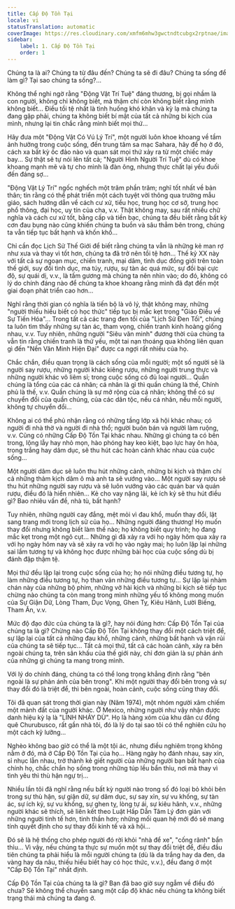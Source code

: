 ```yaml
---
title: Cấp Độ Tồn Tại
locale: vi
statusTranslation: automatic
coverImage: https://res.cloudinary.com/xmfm6mhw3gwctndtcubgx2rptnae/image/upload/v1740468922/small_cover_tratado_de_psicologia_revolucionaria_a4c0dca4e0.webp
sidebar:
    label: 1. Cấp Độ Tồn Tại
    order: 1
---
```

Chúng ta là ai? Chúng ta từ đâu đến? Chúng ta sẽ đi đâu? Chúng ta sống để làm gì? Tại sao chúng ta sống?...

Không thể nghi ngờ rằng "Động Vật Trí Tuệ" đáng thương, bị gọi nhầm là con người, không chỉ không biết, mà thậm chí còn không biết rằng mình không biết... Điều tồi tệ nhất là tình huống khó khăn và kỳ lạ mà chúng ta đang gặp phải, chúng ta không biết bí mật của tất cả những bi kịch của mình, nhưng lại tin chắc rằng mình biết mọi thứ...

Hãy đưa một "Động Vật Có Vú Lý Trí", một người luôn khoe khoang về tầm ảnh hưởng trong cuộc sống, đến trung tâm sa mạc Sahara, hãy để họ ở đó, cách xa bất kỳ ốc đảo nào và quan sát mọi thứ xảy ra từ một chiếc máy bay... Sự thật sẽ tự nói lên tất cả; "Người Hình Người Trí Tuệ" dù có khoe khoang mạnh mẽ và tự cho mình là đàn ông, nhưng thực chất lại yếu đuối đến đáng sợ...

"Động Vật Lý Trí" ngốc nghếch một trăm phần trăm; nghĩ tốt nhất về bản thân; tin rằng có thể phát triển một cách tuyệt vời thông qua trường mẫu giáo, sách hướng dẫn về cách cư xử, tiểu học, trung học cơ sở, trung học phổ thông, đại học, uy tín của cha, v.v. Thật không may, sau rất nhiều chữ nghĩa và cách cư xử tốt, bằng cấp và tiền bạc, chúng ta đều biết rằng bất kỳ cơn đau bụng nào cũng khiến chúng ta buồn và sâu thẳm bên trong, chúng ta vẫn tiếp tục bất hạnh và khốn khổ...

Chỉ cần đọc Lịch Sử Thế Giới để biết rằng chúng ta vẫn là những kẻ man rợ như xưa và thay vì tốt hơn, chúng ta đã trở nên tồi tệ hơn... Thế kỷ XX này với tất cả sự ngoạn mục, chiến tranh, mại dâm, tình dục đồng giới trên toàn thế giới, suy đồi tình dục, ma túy, rượu, sự tàn ác quá mức, sự đồi bại cực độ, sự quái dị, v.v., là tấm gương mà chúng ta nên nhìn vào; do đó, không có lý do chính đáng nào để chúng ta khoe khoang rằng mình đã đạt đến một giai đoạn phát triển cao hơn...

Nghĩ rằng thời gian có nghĩa là tiến bộ là vô lý, thật không may, những "người thiếu hiểu biết có học thức" tiếp tục bị mắc kẹt trong "Giáo Điều về Sự Tiến Hóa"... Trong tất cả các trang đen tối của "Lịch Sử Đen Tối", chúng ta luôn tìm thấy những sự tàn ác, tham vọng, chiến tranh kinh hoàng giống nhau, v.v. Tuy nhiên, những người "Siêu văn minh" đương thời của chúng ta vẫn tin rằng chiến tranh là thứ yếu, một tai nạn thoáng qua không liên quan gì đến "Nền Văn Minh Hiện Đại" được ca ngợi rất nhiều của họ.

Chắc chắn, điều quan trọng là cách sống của mỗi người; một số người sẽ là người say rượu, những người khác kiêng rượu, những người trung thực và những người khác vô liêm sỉ; trong cuộc sống có đủ loại người... Quần chúng là tổng của các cá nhân; cá nhân là gì thì quần chúng là thế, Chính phủ là thế, v.v. Quần chúng là sự mở rộng của cá nhân; không thể có sự chuyển đổi của quần chúng, của các dân tộc, nếu cá nhân, nếu mỗi người, không tự chuyển đổi...

Không ai có thể phủ nhận rằng có những tầng lớp xã hội khác nhau; có người đi nhà thờ và người đi nhà thổ; người buôn bán và người làm ruộng, v.v. Cũng có những Cấp Độ Tồn Tại khác nhau. Những gì chúng ta có bên trong, lộng lẫy hay nhỏ mọn, hào phóng hay keo kiệt, bạo lực hay ôn hòa, trong trắng hay dâm dục, sẽ thu hút các hoàn cảnh khác nhau của cuộc sống...

Một người dâm dục sẽ luôn thu hút những cảnh, những bi kịch và thậm chí cả những thảm kịch dâm ô mà anh ta sẽ vướng vào... Một người say rượu sẽ thu hút những người say rượu và sẽ luôn vướng vào các quán bar và quán rượu, điều đó là hiển nhiên... Kẻ cho vay nặng lãi, kẻ ích kỷ sẽ thu hút điều gì? Bao nhiêu vấn đề, nhà tù, bất hạnh?

Tuy nhiên, những người cay đắng, mệt mỏi vì đau khổ, muốn thay đổi, lật sang trang mới trong lịch sử của họ... Những người đáng thương! Họ muốn thay đổi nhưng không biết làm thế nào; họ không biết quy trình; họ đang mắc kẹt trong một ngõ cụt... Những gì đã xảy ra với họ ngày hôm qua xảy ra với họ ngày hôm nay và sẽ xảy ra với họ vào ngày mai; họ luôn lặp lại những sai lầm tương tự và không học được những bài học của cuộc sống dù bị đánh đập thậm tệ.

Mọi thứ đều lặp lại trong cuộc sống của họ; họ nói những điều tương tự, họ làm những điều tương tự, họ than vãn những điều tương tự... Sự lặp lại nhàm chán này của những bộ phim, những vở hài kịch và những bi kịch sẽ tiếp tục chừng nào chúng ta còn mang trong mình những yếu tố không mong muốn của Sự Giận Dữ, Lòng Tham, Dục Vọng, Ghen Tỵ, Kiêu Hãnh, Lười Biếng, Tham Ăn, v.v.

Mức độ đạo đức của chúng ta là gì?, hay nói đúng hơn: Cấp Độ Tồn Tại của chúng ta là gì? Chừng nào Cấp Độ Tồn Tại không thay đổi một cách triệt để, sự lặp lại của tất cả những đau khổ, những cảnh, những bất hạnh và vận rủi của chúng ta sẽ tiếp tục... Tất cả mọi thứ, tất cả các hoàn cảnh, xảy ra bên ngoài chúng ta, trên sân khấu của thế giới này, chỉ đơn giản là sự phản ánh của những gì chúng ta mang trong mình.

Với lý do chính đáng, chúng ta có thể long trọng khẳng định rằng "bên ngoài là sự phản ánh của bên trong". Khi một người thay đổi bên trong và sự thay đổi đó là triệt để, thì bên ngoài, hoàn cảnh, cuộc sống cũng thay đổi.

Tôi đã quan sát trong thời gian này (Năm 1974), một nhóm người xâm chiếm một mảnh đất của người khác. Ở Mexico, những người như vậy nhận được danh hiệu kỳ lạ là "LÍNH NHẢY DÙ". Họ là hàng xóm của khu dân cư đồng quê Churubusco, rất gần nhà tôi, đó là lý do tại sao tôi có thể nghiên cứu họ một cách kỹ lưỡng...

Nghèo không bao giờ có thể là một tội ác, nhưng điều nghiêm trọng không nằm ở đó, mà ở Cấp Độ Tồn Tại của họ... Hàng ngày họ đánh nhau, say xỉn, sỉ nhục lẫn nhau, trở thành kẻ giết người của những người bạn bất hạnh của chính họ, chắc chắn họ sống trong những túp lều bẩn thỉu, nơi mà thay vì tình yêu thì thù hận ngự trị...

Nhiều lần tôi đã nghĩ rằng nếu bất kỳ người nào trong số đó loại bỏ khỏi bên trong sự thù hận, sự giận dữ, sự dâm dục, sự say xỉn, sự vu khống, sự tàn ác, sự ích kỷ, sự vu khống, sự ghen tỵ, lòng tự ái, sự kiêu hãnh, v.v., những người khác sẽ thích, sẽ liên kết theo Luật Hấp Dẫn Tâm Lý đơn giản với những người tinh tế hơn, tinh thần hơn; những mối quan hệ mới đó sẽ mang tính quyết định cho sự thay đổi kinh tế và xã hội...

Đó sẽ là hệ thống cho phép người đó rời khỏi "nhà để xe", "cống rãnh" bẩn thỉu... Vì vậy, nếu chúng ta thực sự muốn một sự thay đổi triệt để, điều đầu tiên chúng ta phải hiểu là mỗi người chúng ta (dù là da trắng hay da đen, da vàng hay da nâu, thiếu hiểu biết hay có học thức, v.v.), đều đang ở một "Cấp Độ Tồn Tại" nhất định.

Cấp Độ Tồn Tại của chúng ta là gì? Bạn đã bao giờ suy ngẫm về điều đó chưa? Sẽ không thể chuyển sang một cấp độ khác nếu chúng ta không biết trạng thái mà chúng ta đang ở.


